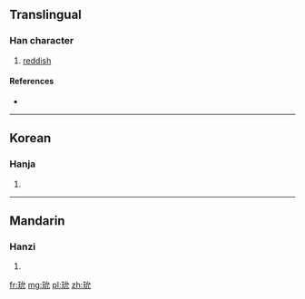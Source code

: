 ==Translingual==

===Han character===
{{Han char|rn=96|rad=玉|as=04|sn=8|four=|canj=一土戈竹山 (MGIHU)}}

# [[reddish]]

====References====
* {{Han ref|kx=0728.130|dkj=20870|dj=1140.120|hdz=21105.080|uh=73A7|ud=29607}}

----

==Korean==

===Hanja===
{{ko-hanja|hangeul=윤|eumhun=|rv=yun|mr=yun|y=yun}}

# {{defn|Korean|sort=玉04}}

----

==Mandarin==

===Hanzi===
{{cmn-hanzi|pin=[[yǔn]] ([[yun3]])|wg=yün<sup>3</sup>}}

# {{defn|Mandarin|sort=玉04}}

[[fr:玧]]
[[mg:玧]]
[[pl:玧]]
[[zh:玧]]